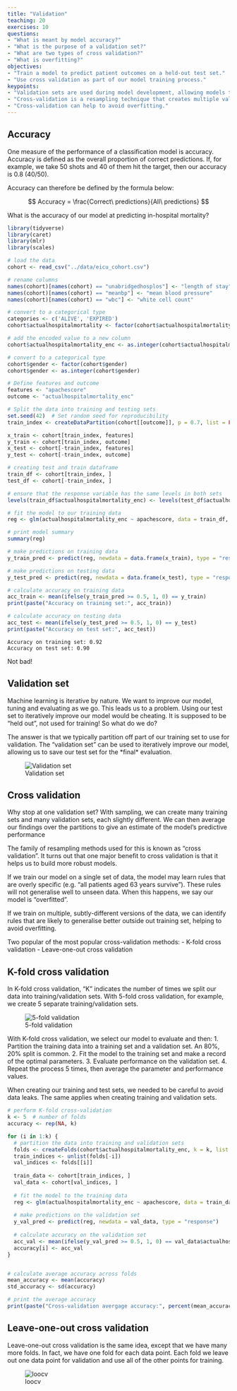 ```yaml
---
title: "Validation"
teaching: 20
exercises: 10
questions:
- "What is meant by model accuracy?"
- "What is the purpose of a validation set?"
- "What are two types of cross validation?"
- "What is overfitting?"
objectives:
- "Train a model to predict patient outcomes on a held-out test set."
- "Use cross validation as part of our model training process."
keypoints:
- "Validation sets are used during model development, allowing models to be tested prior to testing on a held-out set."
- "Cross-validation is a resampling technique that creates multiple validation sets."
- "Cross-validation can help to avoid overfitting."
---
```


## Accuracy

One measure of the performance of a classification model is accuracy. Accuracy is defined as the overall proportion of correct predictions. If, for example, we take 50 shots and 40 of them hit the target, then our accuracy is 0.8 (40/50).


Accuracy can therefore be defined by the formula below:

$$
Accuracy = \frac{Correct\ predictions}{All\ predictions}
$$

What is the accuracy of our model at predicting in-hospital mortality?

```r
library(tidyverse)
library(caret)
library(mlr)
library(scales)

# load the data
cohort <- read_csv("../data/eicu_cohort.csv")

# rename columns
names(cohort)[names(cohort) == "unabridgedhosplos"] <- "length of stay"
names(cohort)[names(cohort) == "meanbp"] <- "mean blood pressure"
names(cohort)[names(cohort) == "wbc"] <- "white cell count"

# convert to a categorical type
categories <- c('ALIVE', 'EXPIRED')
cohort$actualhospitalmortality <- factor(cohort$actualhospitalmortality, levels = categories)

# add the encoded value to a new column
cohort$actualhospitalmortality_enc <- as.integer(cohort$actualhospitalmortality) - 1

# convert to a categorical type
cohort$gender <- factor(cohort$gender)
cohort$gender <- as.integer(cohort$gender)

# Define features and outcome
features <- "apachescore"
outcome <- "actualhospitalmortality_enc"

# Split the data into training and testing sets
set.seed(42)  # Set random seed for reproducibility
train_index <- createDataPartition(cohort[[outcome]], p = 0.7, list = FALSE)

x_train <- cohort[train_index, features]
y_train <- cohort[train_index, outcome]
x_test <- cohort[-train_index, features]
y_test <- cohort[-train_index, outcome]

# creating test and train dataframe
train_df <- cohort[train_index, ]
test_df <- cohort[-train_index, ]

# ensure that the response variable has the same levels in both sets
levels(train_df$actualhospitalmortality_enc) <- levels(test_df$actualhospitalmortality_enc)

# fit the model to our training data
reg <- glm(actualhospitalmortality_enc ~ apachescore, data = train_df, family = binomial())

# print model summary
summary(reg)

# make predictions on training data
y_train_pred <- predict(reg, newdata = data.frame(x_train), type = "response")

# make predictions on testing data
y_test_pred <- predict(reg, newdata = data.frame(x_test), type = "response")

# calculate accuracy on training data
acc_train <- mean(ifelse(y_train_pred >= 0.5, 1, 0) == y_train)
print(paste("Accuracy on training set:", acc_train))

# calculate accuracy on testing data
acc_test <- mean(ifelse(y_test_pred >= 0.5, 1, 0) == y_test)
print(paste("Accuracy on test set:", acc_test))
```

```
Accuracy on training set: 0.92
Accuracy on test set: 0.90
```

Not bad!

## Validation set

Machine learning is iterative by nature. We want to improve our model, tuning and evaluating as we go. This leads us to a problem. Using our test set to iteratively improve our model would be cheating. It is supposed to be "held out", not used for training! So what do we do?

The answer is that we typically partition off part of our training set to use for validation. The "validation set" can be used to iteratively improve our model, allowing us to save our test set for the \*final\* evaluation.

![Validation set](fig/section6-fig1.png)

## Cross validation

Why stop at one validation set? With sampling, we can create many training sets and many validation sets, each slightly different. We can then average our findings over the partitions to give an estimate of the model's predictive performance

The family of resampling methods used for this is known as "cross validation". It turns out that one major benefit to cross validation is that it helps us to build more robust models. 

If we train our model on a single set of data, the model may learn rules that are overly specific (e.g. "all patients aged 63 years survive"). These rules will not generalise well to unseen data. When this happens, we say our model is "overfitted".

If we train on multiple, subtly-different versions of the data, we can identify rules that are likely to generalise better outside out training set, helping to avoid overfitting.

Two popular of the most popular cross-validation methods:
- K-fold cross validation
- Leave-one-out cross validation

## K-fold cross validation

In K-fold cross validation, "K" indicates the number of times we split our data into training/validation sets. With 5-fold cross validation, for example, we create 5 separate training/validation sets.

![5-fold validation](fig/section6-fig2.jpg)

With K-fold cross validation, we select our model to evaluate and then:
1. Partition the training data into a training set and a validation set. An 80%, 20% split is common.
2. Fit the model to the training set and make a record of the optimal parameters.
3. Evaluate performance on the validation set.
4. Repeat the process 5 times, then average the parameter and performance values.

When creating our training and test sets, we needed to be careful to avoid data leaks. The same applies when creating training and validation sets.

```r
# perform K-fold cross-validation
k <- 5  # number of folds
accuracy <- rep(NA, k)

for (i in 1:k) {
  # partition the data into training and validation sets
  folds <- createFolds(cohort$actualhospitalmortality_enc, k = k, list = TRUE)
  train_indices <- unlist(folds[-i])
  val_indices <- folds[[i]]
  
  train_data <- cohort[train_indices, ]
  val_data <- cohort[val_indices, ]
  
  # fit the model to the training data
  reg <- glm(actualhospitalmortality_enc ~ apachescore, data = train_data, family = binomial())
  
  # make predictions on the validation set
  y_val_pred <- predict(reg, newdata = val_data, type = "response")
  
  # calculate accuracy on the validation set
  acc_val <- mean(ifelse(y_val_pred >= 0.5, 1, 0) == val_data$actualhospitalmortality_enc)
  accuracy[i] <- acc_val
}


# calculate average accuracy across folds
mean_accuracy <- mean(accuracy)
std_accuracy <- sd(accuracy)

# print the average accuracy
print(paste("Cross-validation avergage accuracy:", percent(mean_accuracy), "SD:", percent((std_accuracy))))
```

## Leave-one-out cross validation

Leave-one-out cross validation is the same idea, except that we have many more folds. In fact, we have one fold for each data point. Each fold we leave out one data point for validation and use all of the other points for training.

![loocv](fig/section6-fig2.png)

